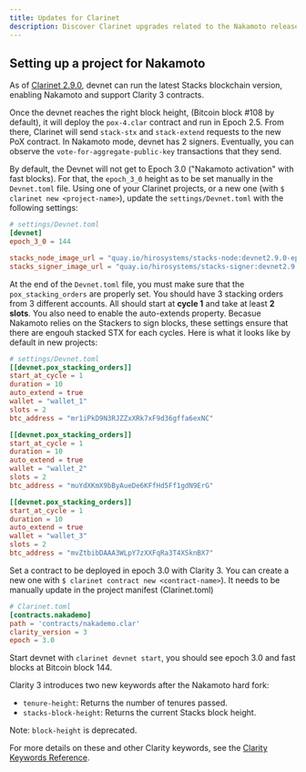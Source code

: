 ```yaml
---
title: Updates for Clarinet
description: Discover Clarinet upgrades related to the Nakamoto release.
---
```


## Setting up a project for Nakamoto

As of [Clarinet 2.9.0](https://github.com/hirosystems/clarinet/releases/tag/v2.9.0), devnet can run
the latest Stacks blockchain version, enabling Nakamoto and support Clarity 3 contracts.

Once the devnet reaches the right block height, (Bitcoin block #108 by default), it will deploy the
`pox-4.clar` contract and run in Epoch 2.5. From there, Clarinet will send `stack-stx` and
`stack-extend` requests to the new PoX contract. In Nakamoto mode, devnet has 2 signers. Eventually,
you can observe the `vote-for-aggregate-public-key` transactions that they send.

By default, the Devnet will not get to Epoch 3.0 ("Nakamoto activation" with fast blocks). For that,
the `epoch_3_0` height as to be set manually in the `Devnet.toml` file. Using one of your Clarinet
projects, or a new one (with `$ clarinet new <project-name>`), update the `settings/Devnet.toml`
with the following settings:

```toml
# settings/Devnet.toml
[devnet]
epoch_3_0 = 144

stacks_node_image_url = "quay.io/hirosystems/stacks-node:devnet2.9.0-epoch3.0"
stacks_signer_image_url = "quay.io/hirosystems/stacks-signer:devnet2.9.0-epoch3.0"
```

At the end of the `Devnet.toml` file, you must make sure that the `pox_stacking_orders` are properly
set. You should have 3 stacking orders from 3 different accounts. All should start at **cycle 1**
and take at least **2 slots**. You also need to enable the auto-extends property. Becasue Nakamoto
relies on the Stackers to sign blocks, these settings ensure that there are engouh stacked STX for
each cycles. Here is what it looks like by default in new projects:

```toml
# settings/Devnet.toml
[[devnet.pox_stacking_orders]]
start_at_cycle = 1
duration = 10
auto_extend = true
wallet = "wallet_1"
slots = 2
btc_address = "mr1iPkD9N3RJZZxXRk7xF9d36gffa6exNC"

[[devnet.pox_stacking_orders]]
start_at_cycle = 1
duration = 10
auto_extend = true
wallet = "wallet_2"
slots = 2
btc_address = "muYdXKmX9bByAueDe6KFfHd5Ff1gdN9ErG"

[[devnet.pox_stacking_orders]]
start_at_cycle = 1
duration = 10
auto_extend = true
wallet = "wallet_3"
slots = 2
btc_address = "mvZtbibDAAA3WLpY7zXXFqRa3T4XSknBX7"
```

Set a contract to be deployed in epoch 3.0 with Clarity 3. You can create a new one with
`$ clarinet contract new <contract-name>`). It needs to be manually update in the project manifest
(Clarinet.toml)

```toml
# Clarinet.toml
[contracts.nakademo]
path = 'contracts/nakademo.clar'
clarity_version = 3
epoch = 3.0
```

Start devnet with `clarinet devnet start`, you should see epoch 3.0 and fast blocks at Bitcoin
block 144.

<Callout title="New Clarity keywords">
Clarity 3 introduces two new keywords after the Nakamoto hard fork:

- `tenure-height`: Returns the number of tenures passed.
- `stacks-block-height`: Returns the current Stacks block height.

Note: `block-height` is deprecated.

For more details on these and other Clarity keywords, see the [Clarity Keywords Reference](https://docs.stacks.co/reference/keywords).
</Callout>
